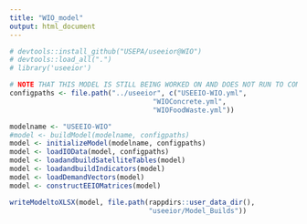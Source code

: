 ```yaml
---
title: "WIO_model"
output: html_document
---
```


```r
# devtools::install_github("USEPA/useeior@WIO")
# devtools::load_all(".")
# library('useeior')

# NOTE THAT THIS MODEL IS STILL BEING WORKED ON AND DOES NOT RUN TO COMPLETION YET
configpaths <- file.path("../useeior", c("USEEIO-WIO.yml",
                                   "WIOConcrete.yml",
                                   "WIOFoodWaste.yml"))

modelname <- "USEEIO-WIO"
#model <- buildModel(modelname, configpaths)
model <- initializeModel(modelname, configpaths)
model <- loadIOData(model, configpaths)
model <- loadandbuildSatelliteTables(model)
model <- loadandbuildIndicators(model)
model <- loadDemandVectors(model)
model <- constructEEIOMatrices(model)

writeModeltoXLSX(model, file.path(rappdirs::user_data_dir(),
                                  "useeior/Model_Builds"))
```


